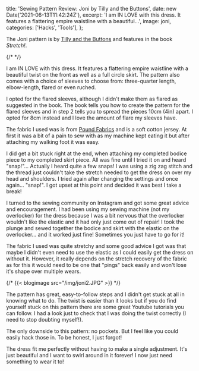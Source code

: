 
  title: 'Sewing Pattern Review: Joni by Tilly and the Buttons',
  date: new Date('2021-06-13T11:42:24Z'),
  excerpt:
    'I am IN LOVE with this dress. It features a flattering empire waistline with a beautiful...',
  image: joni,
  categories: ['Hacks', 'Tools'],
};

The Joni pattern is by [Tilly and the Buttons](https://www.instagram.com/tillybuttons) and features in the book _Stretch!_.

{/* <!-- {{< rating 3 >}} --> */}

I am IN LOVE with this dress. It features a flattering empire waistline with a beautiful twist on the front as well as a full circle skirt. The pattern also comes with a choice of sleeves to choose from: three-quarter length, elbow-length, flared or even ruched.

I opted for the flared sleeves, although I didn't make them as flared as suggested in the book. The book tells you how to create the pattern for the flared sleeves and in step 2 tells you to spread the pieces 10cm (4in) apart. I opted for 8cm instead and I love the amount of flare my sleeves have.

The fabric I used was is from [Pound Fabrics](https://poundfabrics.co.uk/) and is a soft cotton jersey. At first it was a bit of a pain to sew with as my machine kept eating it but after attaching my walking foot it was easy.

I did get a bit stuck right at the end, when attaching my completed bodice piece to my completed skirt piece. All was fine until I tried it on and heard "snap!"... Actually I heard quite a few snaps! I was using a zig zag stitch and the thread just couldn't take the stretch needed to get the dress on over my head and shoulders. I tried again after changing the settings and once again... "snap!". I got upset at this point and decided it was best I take a break!

I turned to the sewing community on Instagram and got some great advice and encouragement. I had been using my sewing machine (not my overlocker) for the dress because I was a bit nervous that the overlocker wouldn't like the elastic and it had only just come out of repair! I took the plunge and sewed together the bodice and skirt with the elastic on the overlocker... and it worked just fine! Sometimes you just have to go for it!

The fabric I used was quite stretchy and some good advice I got was that maybe I didn't even need to use the elastic as I could easily get the dress on without it. However, it really depends on the stretch recovery of the fabric as for this it would need to be one that "pings" back easily and won't lose it's shape over multiple wears.

{/* {{< blogimage src="/img/joni2.JPG" >}} */}

The pattern has great, easy-to-follow steps and I didn't get stuck at all in knowing what to do. The twist is easier than it looks but if you do find yourself stuck on this pattern there are some great Youtube tutorials you can follow. I had a look just to check that I was doing the twist correctly (I need to stop doubting myself!).

The only downside to this pattern: no pockets. But I feel like you could easily hack those in. To be honest, I just forgot!

The dress fit me perfectly without having to make a single adjustment. It's just beautiful and I want to swirl around in it forever! I now just need something to wear it to!
